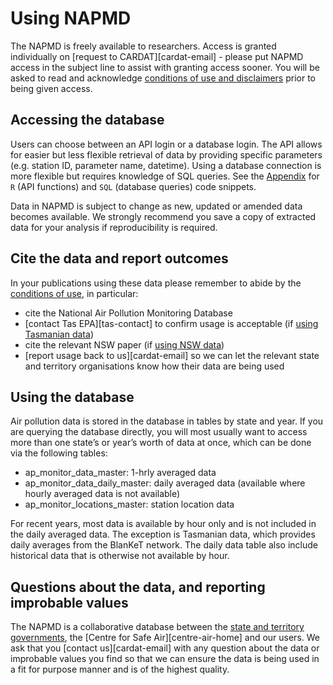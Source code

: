 # Using NAPMD {#using-napmd}

The NAPMD is freely available to researchers. Access is granted individually on [request to CARDAT][cardat-email] - please put NAPMD access in the subject line to assist with granting access sooner. You will be asked to read and acknowledge [conditions of use and disclaimers](#conditions-of-use) prior to being given access.

## Accessing the database

Users can choose between an API login or a database login. The API allows for easier but less flexible retrieval of data by providing specific parameters (e.g. station ID, parameter name, datetime). Using a database connection is more flexible but requires knowledge of SQL queries. See the [Appendix](#querying-napmd) for `R` (API functions) and `SQL` (database queries) code snippets.

Data in NAPMD is subject to change as new, updated or amended data becomes available. We strongly recommend you save a copy of extracted data for your analysis if reproducibility is required.

## Cite the data and report outcomes

In your publications using these data please remember to abide by the [conditions of use](#conditions-of-use), in particular:

 - cite the National Air Pollution Monitoring Database
 - [contact Tas EPA][tas-contact] to confirm usage is acceptable (if [using Tasmanian data](#tas-conditions))
 - cite the relevant NSW paper (if [using NSW data](#nsw-conditions))
 - [report usage back to us][cardat-email] so we can let the relevant state and territory organisations know how their data are being used 

## Using the database

Air pollution data is stored in the database in tables by state and year. If you are querying the database directly, you will most usually want to access more than one state's or year's worth of data at once, which can be done via the following tables:

 - ap_monitor_data_master: 1-hrly averaged data
 - ap_monitor_data_daily_master: daily averaged data (available where hourly averaged data is not available)
 - ap_monitor_locations_master: station location data
 
For recent years, most data is available by hour only and is not included in the daily averaged data. The exception is Tasmanian data, which provides daily averages from the BlanKeT network. The daily data table also include historical data that is otherwise not available by hour.

## Questions about the data, and reporting improbable values

The NAPMD is a collaborative database between the [state and territory governments](#acknowledgements), the [Centre for Safe Air][centre-air-home] and our users. We ask that you [contact us][cardat-email] with any question about the data or improbable values you find so that we can ensure the data is being used in a fit for purpose manner and is of the highest quality.
